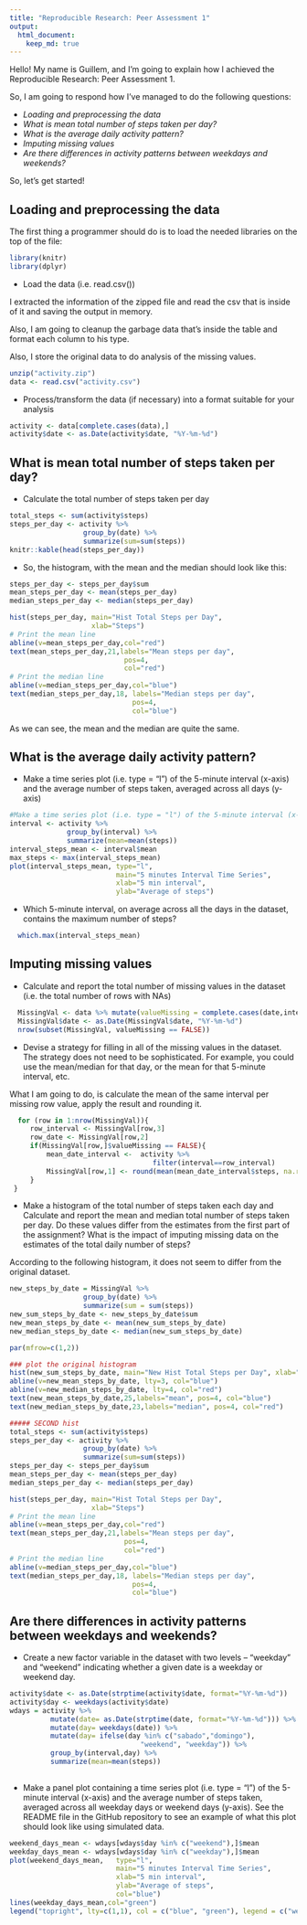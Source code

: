 ```yaml
---
title: "Reproducible Research: Peer Assessment 1"
output: 
  html_document:
    keep_md: true
---
```



Hello! My name is Guillem, and I'm going to explain how I achieved the Reproducible Research: Peer Assessment 1. 

So, I am going to respond how I've managed to do the following questions: 

* *Loading and preprocessing the data*
* *What is mean total number of steps taken per day?*
* *What is the average daily activity pattern?*
* *Imputing missing values*
* *Are there differences in activity patterns between weekdays and weekends?*

So, let's get started!

## Loading and preprocessing the data

The first thing a programmer should do is to load the needed libraries on the top of the file:

```r
library(knitr)
library(dplyr)
```

- Load the data (i.e. read.csv())

I extracted the information of the zipped file and read the csv that is inside of it and saving the output in memory.

Also, I am going to cleanup the garbage data that's inside the table and format each column to his type.

Also, I store the original data to do analysis of the missing values.

```r
unzip("activity.zip")
data <- read.csv("activity.csv")
```

- Process/transform the data (if necessary) into a format suitable for your analysis

```r
activity <- data[complete.cases(data),]
activity$date <- as.Date(activity$date, "%Y-%m-%d")
```


## What is mean total number of steps taken per day?


- Calculate the total number of steps taken per day


```r
total_steps <- sum(activity$steps)
steps_per_day <- activity %>% 
                  group_by(date) %>% 
                  summarize(sum=sum(steps))
knitr::kable(head(steps_per_day))
```

- So, the histogram, with the mean and the median should look like this:


```r
steps_per_day <- steps_per_day$sum
mean_steps_per_day <- mean(steps_per_day)
median_steps_per_day <- median(steps_per_day)

hist(steps_per_day, main="Hist Total Steps per Day", 
                    xlab="Steps")
# Print the mean line
abline(v=mean_steps_per_day,col="red")
text(mean_steps_per_day,21,labels="Mean steps per day", 
                            pos=4, 
                            col="red")
# Print the median line
abline(v=median_steps_per_day,col="blue")
text(median_steps_per_day,18, labels="Median steps per day", 
                              pos=4, 
                              col="blue")

```

As we can see, the mean and the median are quite the same.

## What is the average daily activity pattern?

- Make a time series plot (i.e. type = "l") of the 5-minute interval (x-axis) and the average number of steps taken, averaged across all days (y-axis)

```r
#Make a time series plot (i.e. type = "l") of the 5-minute interval (x-axis) and the average number of steps taken, averaged across all days (y-axis)
interval <- activity %>% 
              group_by(interval) %>% 
              summarize(mean=mean(steps))
interval_steps_mean <- interval$mean
max_steps <- max(interval_steps_mean)
plot(interval_steps_mean, type="l",  
                          main="5 minutes Interval Time Series",
                          xlab="5 min interval",
                          ylab="Average of steps")
```

- Which 5-minute interval, on average across all the days in the dataset, contains the maximum number of steps?


```r
  which.max(interval_steps_mean)
```

## Imputing missing values

- Calculate and report the total number of missing values in the dataset (i.e. the total number of rows with NAs)

```r
  MissingVal <- data %>% mutate(valueMissing = complete.cases(date,interval,steps))
  MissingVal$date <- as.Date(MissingVal$date, "%Y-%m-%d")
  nrow(subset(MissingVal, valueMissing == FALSE))
```

- Devise a strategy for filling in all of the missing values in the dataset. The strategy does not need to be sophisticated. For example, you could use the mean/median for that day, or the mean for that 5-minute interval, etc.

What I am going to do, is calculate the mean of the same interval per missing row value, apply the result and rounding it.

```r
  for (row in 1:nrow(MissingVal)){
     row_interval <- MissingVal[row,3]
     row_date <- MissingVal[row,2]
     if(MissingVal[row,]$valueMissing == FALSE){
         mean_date_interval <-  activity %>% 
                                   filter(interval==row_interval)
         MissingVal[row,1] <- round(mean(mean_date_interval$steps, na.rm=TRUE))
     }
 }
```

- Make a histogram of the total number of steps taken each day and Calculate and report the mean and median total number of steps taken per day. Do these values differ from the estimates from the first part of the assignment? What is the impact of imputing missing data on the estimates of the total daily number of steps?

According to the following histogram, it does not seem to differ from the original dataset.


```r
new_steps_by_date = MissingVal %>% 
                  group_by(date) %>%
                  summarize(sum = sum(steps))
new_sum_steps_by_date <- new_steps_by_date$sum
new_mean_steps_by_date <- mean(new_sum_steps_by_date)
new_median_steps_by_date <- median(new_sum_steps_by_date)

par(mfrow=c(1,2))

### plot the original histogram
hist(new_sum_steps_by_date, main="New Hist Total Steps per Day", xlab="Number of Steps")
abline(v=new_mean_steps_by_date, lty=3, col="blue")
abline(v=new_median_steps_by_date, lty=4, col="red")
text(new_mean_steps_by_date,25,labels="mean", pos=4, col="blue")
text(new_median_steps_by_date,23,labels="median", pos=4, col="red")

##### SECOND hist
total_steps <- sum(activity$steps)
steps_per_day <- activity %>% 
                  group_by(date) %>% 
                  summarize(sum=sum(steps))
steps_per_day <- steps_per_day$sum
mean_steps_per_day <- mean(steps_per_day)
median_steps_per_day <- median(steps_per_day)

hist(steps_per_day, main="Hist Total Steps per Day", 
                    xlab="Steps")
# Print the mean line
abline(v=mean_steps_per_day,col="red")
text(mean_steps_per_day,21,labels="Mean steps per day", 
                            pos=4, 
                            col="red")
# Print the median line
abline(v=median_steps_per_day,col="blue")
text(median_steps_per_day,18, labels="Median steps per day", 
                              pos=4, 
                              col="blue")
```



## Are there differences in activity patterns between weekdays and weekends?

- Create a new factor variable in the dataset with two levels – “weekday” and “weekend” indicating whether a given date is a weekday or weekend day.

```r

activity$date <- as.Date(strptime(activity$date, format="%Y-%m-%d"))
activity$day <- weekdays(activity$date)
wdays = activity %>% 
          mutate(date= as.Date(strptime(date, format="%Y-%m-%d"))) %>%
          mutate(day= weekdays(date)) %>%
          mutate(day= ifelse(day %in% c("sabado","domingo"),
                                "weekend", "weekday")) %>%
          group_by(interval,day) %>%
          summarize(mean=mean(steps))
          
```

- Make a panel plot containing a time series plot (i.e. type = "l") of the 5-minute interval (x-axis) and the average number of steps taken, averaged across all weekday days or weekend days (y-axis). See the README file in the GitHub repository to see an example of what this plot should look like using simulated data.

```r
weekend_days_mean <- wdays[wdays$day %in% c("weekend"),]$mean
weekday_days_mean <- wdays[wdays$day %in% c("weekday"),]$mean
plot(weekend_days_mean,   type="l",  
                          main="5 minutes Interval Time Series",
                          xlab="5 min interval",
                          ylab="Average of steps",
                          col="blue")
lines(weekday_days_mean,col="green")
legend("topright", lty=c(1,1), col = c("blue", "green"), legend = c("weekday", "weekend"), seg.len=3)
```
